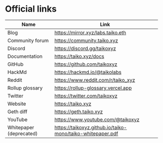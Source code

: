 # Official links

| Name            | Link                                                                   |
| --------------- | ---------------------------------------------------------------------- |
| Blog            | https://mirror.xyz/labs.taiko.eth                                      |
| Community forum | https://community.taiko.xyz                                            |
| Discord         | https://discord.gg/taikoxyz                                            |
| Documentation   | https://taiko.xyz/docs                                                 |
| GitHub          | https://github.com/taikoxyz                                            |
| HackMd          | https://hackmd.io/@taikolabs                                           |
| Reddit          | https://www.reddit.com/r/taiko_xyz                                     |
| Rollup glossary | https://rollup-glossary.vercel.app                                     |
| Twitter         | https://twitter.com/taikoxyz                                           |
| Website         | https://taiko.xyz                                                      |
| Geth diff       | https://geth.taiko.xyz                                                 |
| YouTube         | https://www.youtube.com/@taikoxyz                                      |
| Whitepaper (deprecated)     | https://taikoxyz.github.io/taiko-mono/taiko-whitepaper.pdf |
